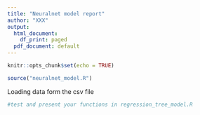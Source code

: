 ---
title: "Neuralnet model report"
author: "XXX"
output:
  html_document:
    df_print: paged
  pdf_document: default
---

```{r setup, include=FALSE}
knitr::opts_chunk$set(echo = TRUE)

source("neuralnet_model.R")


```

Loading data form the csv file

```{r}
#test and present your functions in regression_tree_model.R

```
